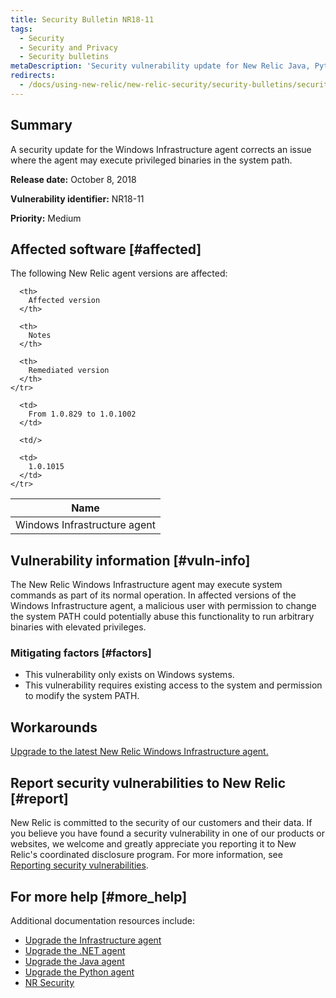 ```yaml
---
title: Security Bulletin NR18-11
tags:
  - Security
  - Security and Privacy
  - Security bulletins
metaDescription: 'Security vulnerability update for New Relic Java, Python, and .NET agents.'
redirects:
  - /docs/using-new-relic/new-relic-security/security-bulletins/security-bulletin-nr18-11
---
```


## Summary

A security update for the Windows Infrastructure agent corrects an issue where the agent may execute privileged binaries in the system path.

**Release date:** October 8, 2018

**Vulnerability identifier:** NR18-11

**Priority:** Medium

## Affected software [#affected]

The following New Relic agent versions are affected:

<table>
  <thead>
    <tr>
      <th>
        Name
      </th>

      <th>
        Affected version
      </th>

      <th>
        Notes
      </th>

      <th>
        Remediated version
      </th>
    </tr>
  </thead>

  <tbody>
    <tr>
      <td>
        Windows Infrastructure agent
      </td>

      <td>
        From 1.0.829 to 1.0.1002
      </td>

      <td/>

      <td>
        1.0.1015
      </td>
    </tr>
  </tbody>
</table>

## Vulnerability information [#vuln-info]

The New Relic Windows Infrastructure agent may execute system commands as part of its normal operation. In affected versions of the Windows Infrastructure agent, a malicious user with permission to change the system PATH could potentially abuse this functionality to run arbitrary binaries with elevated privileges.

### Mitigating factors [#factors]

* This vulnerability only exists on Windows systems.
* This vulnerability requires existing access to the system and permission to modify the system PATH.

## Workarounds

[Upgrade to the latest New Relic Windows Infrastructure agent.](/docs/infrastructure/new-relic-infrastructure/installation/update-infrastructure-agent)

## Report security vulnerabilities to New Relic [#report]

New Relic is committed to the security of our customers and their data. If you believe you have found a security vulnerability in one of our products or websites, we welcome and greatly appreciate you reporting it to New Relic's coordinated disclosure program. For more information, see [Reporting security vulnerabilities](/docs/security/new-relic-security/data-privacy/reporting-security-vulnerabilities).

## For more help [#more_help]

Additional documentation resources include:

* [Upgrade the Infrastructure agent](/docs/infrastructure/new-relic-infrastructure/installation/update-infrastructure-agent)
* [Upgrade the .NET agent](/docs/agents/net-agent/installation/update-net-agent)
* [Upgrade the Java agent](/docs/agents/java-agent/installation/upgrade-java-agent)
* [Upgrade the Python agent](/docs/agents/python-agent/installation-configuration/upgrade-python-agent)
* [NR Security](https://newrelic.com/why-new-relic/security "Link opens in a new window.")

